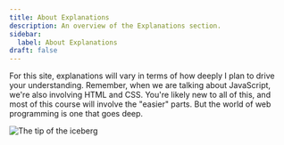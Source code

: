 ```yaml
---
title: About Explanations
description: An overview of the Explanations section.
sidebar:
  label: About Explanations
draft: false
---
```


For this site, explanations will vary in terms of how deeply I plan to drive your understanding. Remember, when we are talking about JavaScript, we're also involving HTML and CSS. You're likely new to all of this, and most of this course will involve the "easier" parts. But the world of web programming is one that goes deep.

<Image src={iceberg} alt="The tip of the iceberg" />

